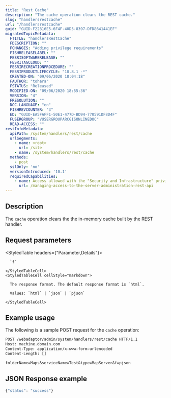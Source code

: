 ```yaml
---
title: "Rest Cache"
description: "The cache operation clears the REST cache."
slug: "handlersrestcache"
url: "/handlersrestcache"
guid: "GUID-F22316E5-6F4F-40D5-8397-DFD8641441EF"
migratedTopicMetadata:
  FTITLE: "handlersRestCache"
  FDESCRIPTION: ""
  FCHANGES: "Adding privilege requirements"
  FISHRELEASELABEL: ""
  FESRISOFTWARERELEASE: ""
  FESRITAGCLOUD: ""
  FESRIRECREATIONPROCEDURE: ""
  FESRIPRODUCTLIFECYCLE: "10.8.1 -*"
  CREATED-ON: "09/06/2020 18:04:18"
  FAUTHOR: "tohara"
  FSTATUS: "Released"
  MODIFIED-ON: "09/06/2020 18:55:36"
  VERSION: "4"
  FRESOLUTION: ""
  DOC-LANGUAGE: "en"
  FISHREVCOUNTER: "3"
  ED: "GUID-EA5FAFF1-50E1-477D-BD94-770591DF8D4F"
  FUSERGROUP: "VUSERGROUPARCGISONLINEDOC"
  READ-ACCESS: ""
restInfoMetadata:
  apiPath: /system/handlers/rest/cache
  urlSegments:
    - name: <root>
      url: /site
    - name: /system/handlers/rest/cache
  methods:
    - post
  sslOnly: 'no'
  versionIntroduced: '10.1'
  requiredCapabilities:
    - name: Access allowed with the "Security and Infrastructure" privilege
      url: /managing-access-to-the-server-administration-rest-api
---
```


## Description

The `cache` operation clears the the in-memory cache built by the REST handler.


##  Request parameters

<StyledTable headers={"Parameter,Details"}>
  <StyledTableRow>
    <StyledTableCell cellStyle="markdown">

      `f` 

    </StyledTableCell>
    <StyledTableCell cellStyle="markdown">

      The response format. The default response format is `html`.

      Values: `html` | `json` | `pjson`

    </StyledTableCell>
  </StyledTableRow>
</StyledTable>


## Example usage

The following is a sample POST request for the `cache` operation:

```markdown
POST /webadaptor/admin/system/handlers/rest/cache HTTP/1.1
Host: machine.domain.com
Content-Type: application/x-www-form-urlencoded
Content-Length: []

folderName=Maps&serviceName=Test&type=MapServer&f=pjson
```

## JSON Response example

```javascript
{"status": "success"}

```